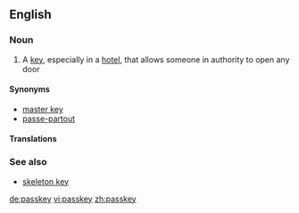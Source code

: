 ==English==

===Noun===
{{en-noun}}

# A [[key]], especially in a [[hotel]], that allows someone in authority to open any door

====Synonyms====
* [[master key]]
* [[passe-partout]]

====Translations====
{{trans-top|a key that opens any door}}
{{trans-mid}}
{{trans-bottom}}

===See also===
* [[skeleton key]]

[[de:passkey]]
[[vi:passkey]]
[[zh:passkey]]